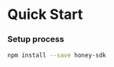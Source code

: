 # Quick Start

### Setup process

```bash filename="Install NPM in the terminal" copy
npm install --save honey-sdk
```